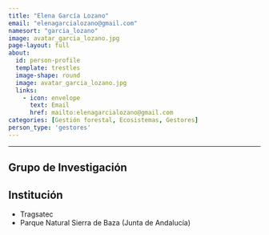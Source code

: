 ```yaml
---
title: "Elena García Lozano"
email: "elenagarcialozano@gmail.com"  
namesort: "garcia_lozano"
image: avatar_garcia_lozano.jpg
page-layout: full
about: 
  id: person-profile
  template: trestles
  image-shape: round
  image: avatar_garcia_lozano.jpg
  links:
    - icon: envelope
      text: Email
      href: mailto:elenagarcialozano@gmail.com
categories: [Gestión forestal, Ecosistemas, Gestores]
person_type: 'gestores'
---
```

 
<hr>

:::{#person-profile}

## Grupo de Investigación


## Institución
- Tragsatec
- Parque Natural Sierra de Baza (Junta de Andalucía)

:::
